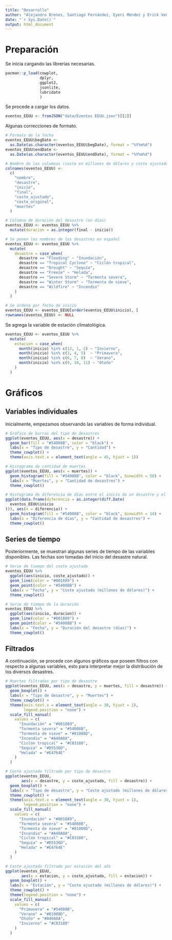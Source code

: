 ```yaml
---
title: "Desarrollo"
author: "Alejandro Brenes, Santiago Fernández, Eyeri Méndez y Erick Venegas"
date: "`r Sys.Date()`"
output: html_document
---
```


# Preparación

Se inicia cargando las librerías necesarias.

```r
pacman::p_load(cowplot,
               dplyr,
               ggplot2,
               jsonlite,
               lubridate
               )
```

Se procede a cargar los datos.

```r
eventos_EEUU <- fromJSON("data/Eventos EEUU.json")[[2]]
```

Algunas correcciones de formato.

```r
# Formato de la fecha
eventos_EEUU$begDate <-
  as.Date(as.character(eventos_EEUU$begDate), format = "%Y%m%d")
eventos_EEUU$endDate <-
  as.Date(as.character(eventos_EEUU$endDate), format = "%Y%m%d")

# Nombre de las columnas (coste en millones de dólares y coste ajustado al 2024)
colnames(eventos_EEUU) <-
  c(
    "nombre",
    "desastre",
    "inicio",
    "final",
    "coste_ajustado",
    "coste_original",
    "muertes"
  )

# Columna de duración del desastre (en días)
eventos_EEUU <- eventos_EEUU %>%
  mutate(duracion = as.integer(final - inicio))

# Se ponen los nombres de los desastres en español
eventos_EEUU <- eventos_EEUU %>%
  mutate(
    desastre = case_when(
      desastre == "Flooding" ~ "Inundación",
      desastre == "Tropical Cyclone" ~ "Ciclón tropical",
      desastre == "Drought" ~ "Sequía",
      desastre == "Freeze" ~ "Helada",
      desastre == "Severe Storm" ~ "Tormenta severa",
      desastre == "Winter Storm" ~ "Tormenta de nieve",
      desastre == "Wildfire" ~ "Incendio"
    )
  )

# Se ordena por fecha de inicio
eventos_EEUU <- eventos_EEUU[order(eventos_EEUU$inicio), ]
rownames(eventos_EEUU) <- NULL
```

Se agrega la variable de estación climatológica.

```r
eventos_EEUU <- eventos_EEUU %>%
  mutate(
    estacion = case_when(
      month(inicio) %in% c(12, 1, 2) ~ "Invierno",
      month(inicio) %in% c(3, 4, 5)  ~ "Primavera",
      month(inicio) %in% c(6, 7, 8)  ~ "Verano",
      month(inicio) %in% c(9, 10, 11) ~ "Otoño"
    )
  )
```

# Gráficos

## Variables individuales

Inicialmente, empezamos observando las variables de forma individual.

```r
# Gráfico de barras del tipo de desastres
ggplot(eventos_EEUU, aes(x = desastre)) +
  geom_bar(fill = "#54008B", color = "black") +
  labs(x = "Tipo de desastre", y = "Cantidad") +
  theme_cowplot() +
  theme(axis.text.x = element_text(angle = 45, hjust = 1))

# Histograma de cantidad de muertes
ggplot(eventos_EEUU, aes(x = muertes)) +
  geom_histogram(fill = "#54008B", color = "black", binwidth = 50) +
  labs(x = "Muertes", y = "Cantidad de desastres") +
  theme_cowplot()

# Histograma de diferencia de días entre el inicio de un desastre y el siguiente
ggplot(data.frame(diferencia = as.integer(diff.Date(
  eventos_EEUU$inicio
))), aes(x = diferencia)) +
  geom_histogram(fill = "#54008B", color = "black", binwidth = 14) +
  labs(x = "Diferencia de días", y = "Cantidad de desastres") +
  theme_cowplot()
```

## Series de tiempo

Posteriormente, se muestran algunas series de tiempo de las variables disponibles. Las fechas son tomadas del inicio del desastre natural.

```r
# Serie de tiempo del coste ajustado
eventos_EEUU %>%
  ggplot(aes(inicio, coste_ajustado)) +
  geom_line(color = "#001889") +
  geom_point(color = "#54008B") +
  labs(x = "Fecha", y = "Coste ajustado (millones de dólares)") +
  theme_cowplot()

# Serie de tiempo de la duración
eventos_EEUU %>%
  ggplot(aes(inicio, duracion)) +
  geom_line(color = "#001889") +
  geom_point(color = "#54008B") +
  labs(x = "Fecha", y = "Duración del desastre (días)") +
  theme_cowplot()
```

## Filtrados

A continuación, se procede con algunos gráficos que poseen filtros con respecto a algunas variables, esto para interpretar mejor la distribución de los diversos desastres.

```r
# Muertes filtradas por tipo de desastre
ggplot(eventos_EEUU, aes(x = desastre, y = muertes, fill = desastre)) +
  geom_boxplot() +
  labs(x = "Tipo de desastre", y = "Muertes") +
  theme_cowplot() +
  theme(axis.text.x = element_text(angle = 30, hjust = 1),
        legend.position = "none") +
  scale_fill_manual(
    values = c(
      "Inundación" = "#001889",
      "Tormenta severa" = "#54008B",
      "Tormenta de nieve" = "#81008D",
      "Incendio" = "#A40A8A",
      "Ciclón tropical" = "#C03180",
      "Sequía" = "#D5536D",
      "Helada" = "#E4764E"
    )
  )

# Coste ajustado filtrado por tipo de desastre
ggplot(eventos_EEUU,
       aes(x = desastre, y = coste_ajustado, fill = desastre)) +
  geom_boxplot() +
  labs(x = "Tipo de desastre", y = "Coste ajustado (millones de dólares)") +
  theme_cowplot() +
  theme(axis.text.x = element_text(angle = 30, hjust = 1),
        legend.position = "none") +
  scale_fill_manual(
    values = c(
      "Inundación" = "#001889",
      "Tormenta severa" = "#54008B",
      "Tormenta de nieve" = "#81008D",
      "Incendio" = "#A40A8A",
      "Ciclón tropical" = "#C03180",
      "Sequía" = "#D5536D",
      "Helada" = "#E4764E"
    )
  )

# Coste ajustado filtrado por estación del año
ggplot(eventos_EEUU,
       aes(x = estacion, y = coste_ajustado, fill = estacion)) +
  geom_boxplot() +
  labs(x = "Estación", y = "Coste ajustado (millones de dólares)") +
  theme_cowplot() +
  theme(legend.position = "none") +
  scale_fill_manual(
    values = c(
      "Primavera" = "#54008B",
      "Verano" = "#81008D",
      "Otoño" = "#A40A8A",
      "Invierno" = "#C03180"
    )
  )
```

